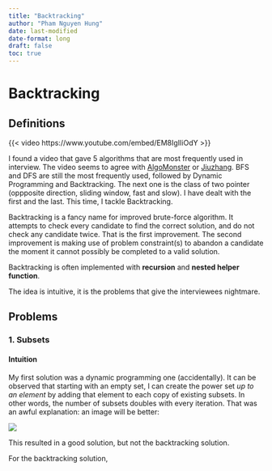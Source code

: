 ```yaml
---
title: "Backtracking"
author: "Pham Nguyen Hung"
date: last-modified
date-format: long
draft: false
toc: true
---
```

# Backtracking

## Definitions

{{< video https://www.youtube.com/embed/EM8IgIIiOdY >}}

I found a video that gave 5 algorithms that are most frequently used in interview. The video seems to agree with [AlgoMonster](https://algo.monster/) or [Jiuzhang](https://www.jiuzhang.com/course/71). BFS and DFS are still the most frequently used, followed by Dynamic Programming and Backtracking. The next one is the class of two pointer (oppposite direction, sliding window, fast and slow). I have dealt with the first and the last. This time, I tackle Backtracking.

Backtracking is a fancy name for improved brute-force algorithm. It attempts to check every candidate to find the correct solution, and do not check any candidate twice. That is the first improvement. The second improvement is making use of problem constraint(s) to abandon a candidate the moment it cannot possibly be completed to a valid solution.

Backtracking is often implemented with **recursion** and **nested helper function**.

The idea is intuitive, it is the problems that give the interviewees nightmare.

## Problems

### 1. Subsets

#### Intuition
My first solution was a dynamic programming one (accidentally). It can be observed that starting with an empty set, I can create the power set *up to an element* by adding that element to each copy of existing subsets. In other words, the number of subsets doubles with every iteration. That was an awful explanation: an image will be better:

![](backtrack 1.png)

This resulted in a good solution, but not the backtracking solution.

For the backtracking solution, 